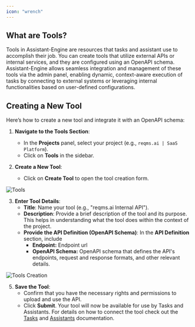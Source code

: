 ```yaml
---
icon: "wrench"
---
```


## **What are Tools?**

Tools in Assistant-Engine are resources that tasks and assistant use to accomplish their job. 
You can create tools that utilize external APIs or internal services, and they are configured using an OpenAPI schema.
Assistant-Engine allows seamless integration and management of these tools via the admin panel, enabling dynamic, context-aware execution of tasks by connecting to external systems or leveraging internal functionalities based on user-defined configurations.

## **Creating a New Tool**

Here’s how to create a new tool and integrate it with an OpenAPI schema:

1. **Navigate to the Tools Section**:
   - In the **Projects** panel, select your project (e.g., `reqms.ai | SaaS Platform`).
   - Click on **Tools** in the sidebar.

2. **Create a New Tool**:
   - Click on **Create Tool** to open the tool creation form.

<Frame>
  <img src="images/assistant-engine-tools-home.png" alt="Tools"/>
</Frame>

3. **Enter Tool Details**:
   - **Title**: Name your tool (e.g., "reqms.ai Internal API").
   - **Description**: Provide a brief description of the tool and its purpose. This helps in understanding what the tool does within the context of the project.
   - **Provide the API Definition (OpenAPI Schema)**: In the **API Definition** section, include
      - **Endpoint:** Endpoint url
      - **OpenAPI Schema:** OpenAPI schema that defines the API's endpoints, request and response formats, and other relevant details.

<Frame>
  <img src="images/assistant-engine-tools-creation.png" alt="Tools Creation"/>
</Frame>

5. **Save the Tool**:
   - Confirm that you have the necessary rights and permissions to upload and use the API.
   - Click **Submit**. 
    Your tool will now be available for use by Tasks and Assistants. For details on how to connect the tool check out the [Tasks](/docs/Tasks#add-tools) and [Assistants](/docs/Assistants#add-tools) documentation.